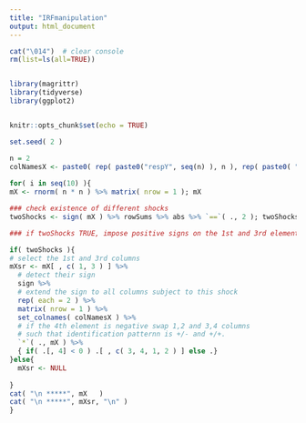 ---
title: "IRFmanipulation"
output: html_document
---

```{r setup, include=FALSE}

cat("\014")  # clear console
rm(list=ls(all=TRUE))


library(magrittr)
library(tidyverse)
library(ggplot2)


knitr::opts_chunk$set(echo = TRUE)
```

```{r}
set.seed( 2 )

n = 2
colNamesX <- paste0( rep( paste0("respY", seq(n) ), n ), rep( paste0( "shockY", seq(n) ), each = n ) )
       
for( i in seq(10) ){        
mX <- rnorm( n * n ) %>% matrix( nrow = 1 ); mX

### check existence of different shocks
twoShocks <- sign( mX ) %>% rowSums %>% abs %>% `==`( ., 2 ); twoShocks

### if twoShocks TRUE, impose positive signs on the 1st and 3rd elements of the first row

if( twoShocks ){
# select the 1st and 3rd columns
mXsr <- mX[ , c( 1, 3 ) ] %>% 
  # detect their sign
  sign %>% 
  # extend the sign to all columns subject to this shock
  rep( each = 2 ) %>% 
  matrix( nrow = 1 ) %>% 
  set_colnames( colNamesX ) %>% 
  # if the 4th element is negative swap 1,2 and 3,4 columns
  # such that identification patternn is +/- and +/+.
  `*`( ., mX ) %>% 
  { if( .[, 4] < 0 ) .[ , c( 3, 4, 1, 2 ) ] else .}
}else{
  mXsr <- NULL
  
}
cat( "\n *****", mX   )  
cat( "\n *****", mXsr, "\n" )
}
```

